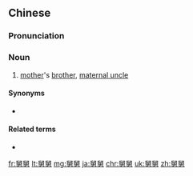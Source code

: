 ==Chinese==
{{zh-forms}}

===Pronunciation===
{{zh-pron
|m=jiùjiu
|m-s=jiu4jiu4-1
|c=kau5 kau5-2
|ma=Zh-jiùjiu.ogg
|cat=n
}}

===Noun===
{{zh-noun}}
# [[mother]]'s [[brother]], [[maternal uncle]]

====Synonyms====
* {{zh-l|舅父}}

====Related terms====
* {{zh-l|舅母}}

{{zh-cat|Family}}

[[fr:舅舅]]
[[lt:舅舅]]
[[mg:舅舅]]
[[ja:舅舅]]
[[chr:舅舅]]
[[uk:舅舅]]
[[zh:舅舅]]